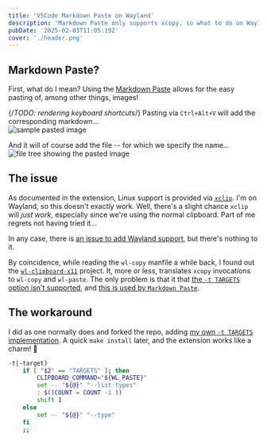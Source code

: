 ```yaml
---
title: 'VSCode Markdown Paste on Wayland'
description: 'Markdown Paste only supports xcopy, so what to do on Wayland?'
pubDate: '2025-02-03T11:05:19Z'
cover: './header.png'
---
```



## Markdown Paste?
First, what do I mean?
Using the [Markdown Paste](https://marketplace.visualstudio.com/items?itemName=telesoho.vscode-markdown-paste-image)
allows for the easy pasting of, among other things, images!

{/*TODO: rendering keyboard shortcuts*/}
Pasting via `Ctrl+Alt+V` will add the corresponding markdown...  
<Image src={sample} alt="sample pasted image" />

And it will of course add the file -- for which we specify the name...  
<Image src={filetree} alt="file tree showing the pasted image" />

## The issue
As documented in the extension, Linux support is provided via [`xclip`](https://github.com/astrand/xclip).
I'm on Wayland, so this doesn't exactly work. Well, there's a slight chance `xclip` will *just work*,
especially since we're using the normal clipboard. Part of me regrets not having tried it...

In any case, there is
[an issue to add Wayland support](https://github.com/telesoho/vscode-markdown-paste-image/issues/116),
but there's nothing to it.

By coincidence, while reading the `wl-copy` manfile a while back,
I found out the [`wl-clipboard-x11`](https://github.com/brunelli/wl-clipboard-x11) project.
It, more or less, translates `xcopy` invocations to `wl-copy` and `wl-paste`.
The only problem is that it that
[the `-t TARGETS` option isn't supported](https://github.com/brunelli/wl-clipboard-x11/issues/1),
and [this is used by `Markdown Paste`](https://github.com/telesoho/xclip/blob/main/res/scripts/linux_clipboard_content_type.sh#L7C27-L7C43).

## The workaround
I did as one normally does and forked the repo,
adding [my own `-t TARGETS` implementation](https://github.com/Timiz0r/wl-clipboard-x11/blob/master/src/wl-clipboard-x11#L92C1-L97C21).
A quick `make install` later, and the extension works like a charm! 🥳

```sh
-t|-target) 
    if [ "$2" == "TARGETS" ]; then
        CLIPBOARD_COMMAND="${WL_PASTE}"
        set -- "${@}" "--list-types"
        : $((COUNT = COUNT -1 ))
        shift 1
    else
        set -- "${@}" "--type"
    fi
    ;;
```